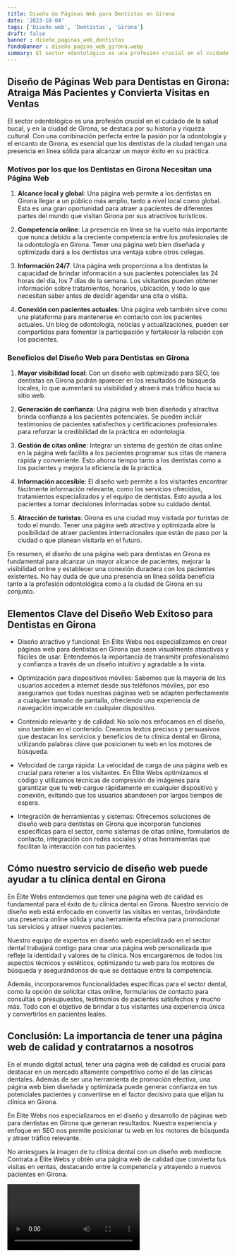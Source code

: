 ```yaml
---
title: Diseño de Páginas Web para Dentistas en Girona
date: '2023-10-04'
tags: ['Diseño web', 'Dentistas', 'Girona']
draft: false
banner : diseño_paginas_web_dentistas
fondoBanner : diseño_pagina_web_girona.webp
summary: El sector odontológico es una profesión crucial en el cuidado de la salud bucal, y en la ciudad de Girona, se destaca por su historia y riqueza cultural. Con una combinación perfecta entre la pasión por la odontología y el encanto de Girona, es esencial que los dentistas de la ciudad tengan una presencia en línea sólida para alcanzar un mayor éxito en su práctica.
---
```


## Diseño de Páginas Web para Dentistas en Girona: Atraiga Más Pacientes y Convierta Visitas en Ventas

El sector odontológico es una profesión crucial en el cuidado de la salud bucal, y en la ciudad de Girona, se destaca por su historia y riqueza cultural. Con una combinación perfecta entre la pasión por la odontología y el encanto de Girona, es esencial que los dentistas de la ciudad tengan una presencia en línea sólida para alcanzar un mayor éxito en su práctica.

### Motivos por los que los Dentistas en Girona Necesitan una Página Web

1. **Alcance local y global**: Una página web permite a los dentistas en Girona llegar a un público más amplio, tanto a nivel local como global. Esta es una gran oportunidad para atraer a pacientes de diferentes partes del mundo que visitan Girona por sus atractivos turísticos.

2. **Competencia online**: La presencia en línea se ha vuelto más importante que nunca debido a la creciente competencia entre los profesionales de la odontología en Girona. Tener una página web bien diseñada y optimizada dará a los dentistas una ventaja sobre otros colegas.

3. **Información 24/7**: Una página web proporciona a los dentistas la capacidad de brindar información a sus pacientes potenciales las 24 horas del día, los 7 días de la semana. Los visitantes pueden obtener información sobre tratamientos, horarios, ubicación, y todo lo que necesitan saber antes de decidir agendar una cita o visita.

4. **Conexión con pacientes actuales**: Una página web también sirve como una plataforma para mantenerse en contacto con los pacientes actuales. Un blog de odontología, noticias y actualizaciones, pueden ser compartidos para fomentar la participación y fortalecer la relación con los pacientes.

### Beneficios del Diseño Web para Dentistas en Girona

1. **Mayor visibilidad local**: Con un diseño web optimizado para SEO, los dentistas en Girona podrán aparecer en los resultados de búsqueda locales, lo que aumentará su visibilidad y atraerá más tráfico hacia su sitio web.

2. **Generación de confianza**: Una página web bien diseñada y atractiva brinda confianza a los pacientes potenciales. Se pueden incluir testimonios de pacientes satisfechos y certificaciones profesionales para reforzar la credibilidad de la práctica en odontología.

3. **Gestión de citas online**: Integrar un sistema de gestión de citas online en la página web facilita a los pacientes programar sus citas de manera rápida y conveniente. Esto ahorra tiempo tanto a los dentistas como a los pacientes y mejora la eficiencia de la práctica.

4. **Información accesible**: El diseño web permite a los visitantes encontrar fácilmente información relevante, como los servicios ofrecidos, tratamientos especializados y el equipo de dentistas. Esto ayuda a los pacientes a tomar decisiones informadas sobre su cuidado dental.

5. **Atracción de turistas**: Girona es una ciudad muy visitada por turistas de todo el mundo. Tener una página web atractiva y optimizada abre la posibilidad de atraer pacientes internacionales que están de paso por la ciudad o que planean visitarla en el futuro.

En resumen, el diseño de una página web para dentistas en Girona es fundamental para alcanzar un mayor alcance de pacientes, mejorar la visibilidad online y establecer una conexión duradera con los pacientes existentes. No hay duda de que una presencia en línea sólida beneficia tanto a la profesión odontológica como a la ciudad de Girona en su conjunto.

<GifSeo />

<Cta />

## Elementos Clave del Diseño Web Exitoso para Dentistas en Girona
- Diseño atractivo y funcional: En Élite Webs nos especializamos en crear páginas web para dentistas en Girona que sean visualmente atractivas y fáciles de usar. Entendemos la importancia de transmitir profesionalismo y confianza a través de un diseño intuitivo y agradable a la vista.

- Optimización para dispositivos móviles: Sabemos que la mayoría de los usuarios acceden a internet desde sus teléfonos móviles, por eso aseguramos que todas nuestras páginas web se adapten perfectamente a cualquier tamaño de pantalla, ofreciendo una experiencia de navegación impecable en cualquier dispositivo.

- Contenido relevante y de calidad: No solo nos enfocamos en el diseño, sino también en el contenido. Creamos textos precisos y persuasivos que destacan los servicios y beneficios de tu clínica dental en Girona, utilizando palabras clave que posicionen tu web en los motores de búsqueda.

- Velocidad de carga rápida: La velocidad de carga de una página web es crucial para retener a los visitantes. En Élite Webs optimizamos el código y utilizamos técnicas de compresión de imágenes para garantizar que tu web cargue rápidamente en cualquier dispositivo y conexión, evitando que los usuarios abandonen por largos tiempos de espera.

- Integración de herramientas y sistemas: Ofrecemos soluciones de diseño web para dentistas en Girona que incorporan funciones específicas para el sector, como sistemas de citas online, formularios de contacto, integración con redes sociales y otras herramientas que facilitan la interacción con tus pacientes.

## Cómo nuestro servicio de diseño web puede ayudar a tu clínica dental en Girona
En Élite Webs entendemos que tener una página web de calidad es fundamental para el éxito de tu clínica dental en Girona. Nuestro servicio de diseño web está enfocado en convertir las visitas en ventas, brindándote una presencia online sólida y una herramienta efectiva para promocionar tus servicios y atraer nuevos pacientes.

Nuestro equipo de expertos en diseño web especializado en el sector dental trabajará contigo para crear una página web personalizada que refleje la identidad y valores de tu clínica. Nos encargaremos de todos los aspectos técnicos y estéticos, optimizando tu web para los motores de búsqueda y asegurándonos de que se destaque entre la competencia.

Además, incorporaremos funcionalidades específicas para el sector dental, como la opción de solicitar citas online, formularios de contacto para consultas o presupuestos, testimonios de pacientes satisfechos y mucho más. Todo con el objetivo de brindar a tus visitantes una experiencia única y convertirlos en pacientes leales.

## Conclusión: La importancia de tener una página web de calidad y contratarnos a nosotros
En el mundo digital actual, tener una página web de calidad es crucial para destacar en un mercado altamente competitivo como el de las clínicas dentales. Además de ser una herramienta de promoción efectiva, una página web bien diseñada y optimizada puede generar confianza en tus potenciales pacientes y convertirse en el factor decisivo para que elijan tu clínica en Girona.

En Élite Webs nos especializamos en el diseño y desarrollo de páginas web para dentistas en Girona que generan resultados. Nuestra experiencia y enfoque en SEO nos permite posicionar tu web en los motores de búsqueda y atraer tráfico relevante.

No arriesgues la imagen de tu clínica dental con un diseño web mediocre. Contrata a Élite Webs y obtén una página web de calidad que convierta tus visitas en ventas, destacando entre la competencia y atrayendo a nuevos pacientes en Girona.

<Video />

<CtaBot job='Dentistas' city='Girona'/>

<Gmaps query='Girona+españa+maps' />